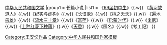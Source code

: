 {{Navbox
|title= 王安忆作品
|name= 王安忆作品
|image     = 
|imageleft = 
|above= 相关：[[王安憶]]{{.w}}[[中华人民共和国文学]]
|group1 = 长篇小说
|list1 =  
《[[69届初中生]]》{{.w}} 《[[黄河故道人]]》{{.w}}《[[纪实与虚构]]》{{.w}}《[[長恨歌 (小說)|长恨歌]]》{{.w}}《[[桃之夭夭]]》{{.w}} 《[[遍地枭雄]]》{{.w}}《[[流水三十章]]》{{.w}}《[[富萍]]》{{.w}} 《[[启蒙时代 (长篇小说)|启蒙时代]]》{{.w}}《[[米尼 (长篇小说)|米尼]]》{{.w}}《[[上种红菱下种藕]]》{{.w}}《[[天香 (长篇小说)|天香]]》{{.w}}《匿名》{{.w}}《考工記》
}}
[[Category:王安忆作品]]<noinclude>
[[Category:中华人民共和国作家模板]]
</noinclude>